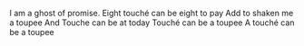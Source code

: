 I am a ghost of promise.
Eight touché can be eight to pay
Add to shaken me a toupee
And Touche can be at today
Touché can be a toupee
A touché can be a toupee